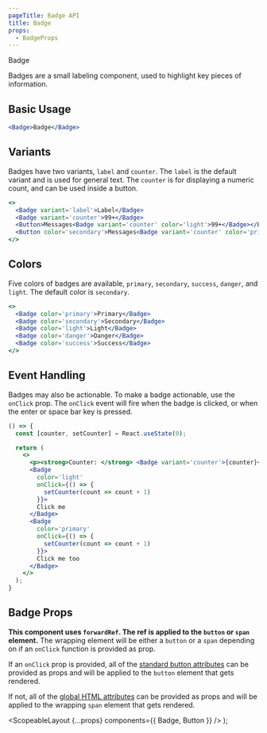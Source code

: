 ```yaml
---
pageTitle: Badge API
title: Badge
props:
  - BadgeProps
---
```



<DocsHeading to="/design/badges/" type="design">
  Badge
</DocsHeading>

Badges are a small labeling component, used to highlight key pieces of information.

## Basic Usage

```.jsx
<Badge>Badge</Badge>
```

## Variants

Badges have two variants, `label` and `counter`. The `label` is the default variant and is used for general text.
The `counter` is for displaying a numeric count, and can be used inside a button.

```.jsx
<>
  <Badge variant='label'>Label</Badge>
  <Badge variant='counter'>99+</Badge>
  <Button>Messages<Badge variant='counter' color='light'>99+</Badge></Button>
  <Button color='secondary'>Messages<Badge variant='counter' color='primary'>99+</Badge></Button>
</>
```

## Colors

Five colors of badges are available, `primary`, `secondary`, `success`, `danger`, and `light`. The default color is `secondary`.

```.jsx
<>
  <Badge color='primary'>Primary</Badge>
  <Badge color='secondary'>Secondary</Badge>
  <Badge color='light'>Light</Badge>
  <Badge color='danger'>Danger</Badge>
  <Badge color='success'>Success</Badge>
</>
```

## Event Handling

Badges may also be actionable. To make a badge actionable, use the `onClick` prop.
The `onClick` event will fire when the badge is clicked, or when the enter or space bar key is pressed.

```.jsx
() => {
  const [counter, setCounter] = React.useState(0);

  return (
    <>
      <p><strong>Counter: </strong> <Badge variant='counter'>{counter}</Badge></p>
      <Badge
        color='light'
        onClick={() => {
          setCounter(count => count + 1)
        }}>
        Click me
      </Badge>
      <Badge
        color='primary'
        onClick={() => {
          setCounter(count => count + 1)
        }}>
        Click me too
      </Badge>
    </>
  );
}
```

## Badge Props

**This component uses `forwardRef`. The ref is applied to the `button` or `span` element.** The wrapping element will be either a `button` or a `span` depending on if an `onClick` function is provided as prop.

If an `onClick` prop is provided, all of the [standard button attributes](https://developer.mozilla.org/en-US/docs/Web/HTML/Element/button) can be provided as props and will be applied to the `button` element that gets rendered.

If not, all of the [global HTML attributes](https://developer.mozilla.org/en-US/docs/Web/HTML/Global_attributes) can be provided as props and will be applied to the wrapping `span` element that gets rendered.

<BadgeProps />

  <ScopeableLayout {...props} components={{ Badge, Button }} />
);

